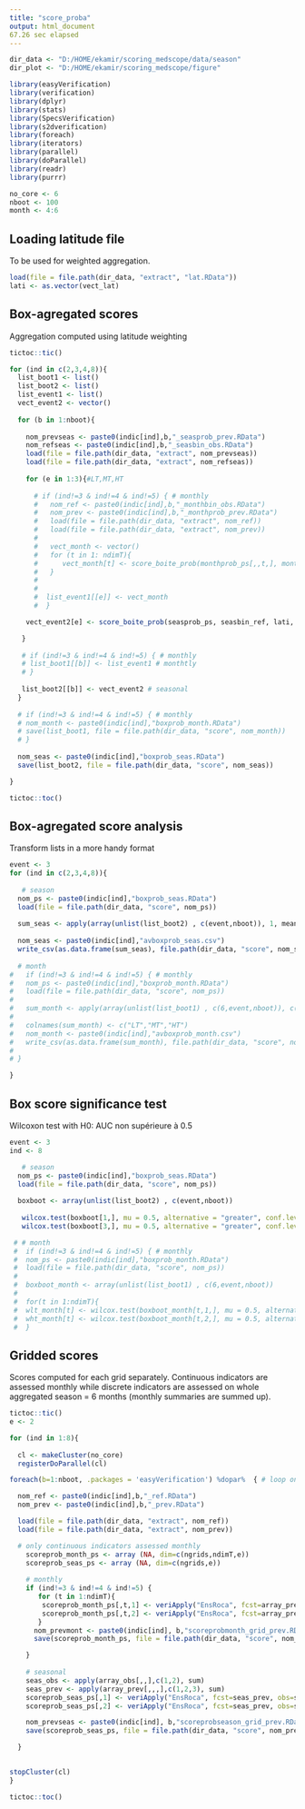 ```yaml
---
title: "score_proba"
output: html_document
67.26 sec elapsed
---
```


```r
dir_data <- "D:/HOME/ekamir/scoring_medscope/data/season" 
dir_plot <- "D:/HOME/ekamir/scoring_medscope/figure"

library(easyVerification)
library(verification)
library(dplyr)
library(stats)
library(SpecsVerification)
library(s2dverification)
library(foreach)
library(iterators)
library(parallel)
library(doParallel)
library(readr)
library(purrr)

no_core <- 6
nboot <- 100
month <- 4:6

```

## Loading latitude file

To be used for weighted aggregation.

```r
load(file = file.path(dir_data, "extract", "lat.RData"))
lati <- as.vector(vect_lat)

```


## Box-agregated scores

Aggregation computed using latitude weighting

```r
tictoc::tic()

for (ind in c(2,3,4,8)){
  list_boot1 <- list()
  list_boot2 <- list()
  list_event1 <- list()
  vect_event2 <- vector()
  
  for (b in 1:nboot){ 
    
    nom_prevseas <- paste0(indic[ind],b,"_seasprob_prev.RData")
    nom_refseas <- paste0(indic[ind],b,"_seasbin_obs.RData")
    load(file = file.path(dir_data, "extract", nom_prevseas))
    load(file = file.path(dir_data, "extract", nom_refseas))
    
    for (e in 1:3){#LT,MT,HT
      
      # if (ind!=3 & ind!=4 & ind!=5) { # monthly
      #   nom_ref <- paste0(indic[ind],b,"_monthbin_obs.RData")
      #   nom_prev <- paste0(indic[ind],b,"_monthprob_prev.RData")
      #   load(file = file.path(dir_data, "extract", nom_ref))
      #   load(file = file.path(dir_data, "extract", nom_prev))
      #   
      #   vect_month <- vector()
      #   for (t in 1: ndimT){
      #      vect_month[t] <- score_boite_prob(monthprob_ps[,,t,], monthbin_ref[,,t,], lati[,1], nb_bin = 5, e)$AUC
      #   }
      # 
      # 
      #  list_event1[[e]] <- vect_month
      #  }

    vect_event2[e] <- score_boite_prob(seasprob_ps, seasbin_ref, lati, nb_bin = 10, e)$AUC # seasonal 

   }
  
   # if (ind!=3 & ind!=4 & ind!=5) { # monthly
   # list_boot1[[b]] <- list_event1 # monthtly 
   # }
  
   list_boot2[[b]] <- vect_event2 # seasonal 
  }
 
  # if (ind!=3 & ind!=4 & ind!=5) { # monthly
  # nom_month <- paste0(indic[ind],"boxprob_month.RData")
  # save(list_boot1, file = file.path(dir_data, "score", nom_month))
  # }
  
  nom_seas <- paste0(indic[ind],"boxprob_seas.RData")
  save(list_boot2, file = file.path(dir_data, "score", nom_seas))

}

tictoc::toc()

```
## Box-agregated score analysis

Transform lists in a more handy format

```r
event <- 3
for (ind in c(2,3,4,8)){
  
   # season
  nom_ps <- paste0(indic[ind],"boxprob_seas.RData")
  load(file = file.path(dir_data, "score", nom_ps))
  
  sum_seas <- apply(array(unlist(list_boot2) , c(event,nboot)), 1, mean, na.rm = T)
  
  nom_seas <- paste0(indic[ind],"avboxprob_seas.csv")
  write_csv(as.data.frame(sum_seas), file.path(dir_data, "score", nom_seas))
  
  # month
#   if (ind!=3 & ind!=4 & ind!=5) { # monthly
#   nom_ps <- paste0(indic[ind],"boxprob_month.RData")
#   load(file = file.path(dir_data, "score", nom_ps))
#   
#   sum_month <- apply(array(unlist(list_boot1) , c(6,event,nboot)), c(1,2), mean, na.rm = T)
#   
#   colnames(sum_month) <- c("LT","MT","HT")
#   nom_month <- paste0(indic[ind],"avboxprob_month.csv")
#   write_csv(as.data.frame(sum_month), file.path(dir_data, "score", nom_month))
#   
# }

}

```

## Box score significance test

Wilcoxon test with H0: AUC non supérieure à 0.5

```r
event <- 3
ind <- 8

   # season
  nom_ps <- paste0(indic[ind],"boxprob_seas.RData")
  load(file = file.path(dir_data, "score", nom_ps))
  
  boxboot <- array(unlist(list_boot2) , c(event,nboot))
  
   wilcox.test(boxboot[1,], mu = 0.5, alternative = "greater", conf.level = 0.95, na.action = na.omit)$p.value
   wilcox.test(boxboot[3,], mu = 0.5, alternative = "greater", conf.level = 0.95, na.action = na.omit)$p.value

 # # month
 #  if (ind!=3 & ind!=4 & ind!=5) { # monthly
 #  nom_ps <- paste0(indic[ind],"boxprob_month.RData")
 #  load(file = file.path(dir_data, "score", nom_ps))
 #  
 #  boxboot_month <- array(unlist(list_boot1) , c(6,event,nboot))
 #  
 #  for(t in 1:ndimT){
 #  wlt_month[t] <- wilcox.test(boxboot_month[t,1,], mu = 0.5, alternative = "greater", conf.level = 0.95, na.action = na.omit)$p.value
 #  wht_month[t] <- wilcox.test(boxboot_month[t,2,], mu = 0.5, alternative = "greater", conf.level = 0.95, na.action = na.omit)$p.value
 #  }


```


## Gridded scores

Scores computed for each grid separately.
Continuous indicators are assessed monthly while discrete indicators are assessed on whole aggregated season = 6 months (monthly summaries are summed up). 

```r
tictoc::tic()
e <- 2

for (ind in 1:8){
  
  cl <- makeCluster(no_core)
  registerDoParallel(cl)

foreach(b=1:nboot, .packages = 'easyVerification') %dopar%  { # loop on bootstrap samples

  nom_ref <- paste0(indic[ind],b,"_ref.RData")
  nom_prev <- paste0(indic[ind],b,"_prev.RData")

  load(file = file.path(dir_data, "extract", nom_ref))
  load(file = file.path(dir_data, "extract", nom_prev))

  # only continuous indicators assessed monthly
    scoreprob_month_ps <- array (NA, dim=c(ngrids,ndimT,e))
    scoreprob_seas_ps <- array (NA, dim=c(ngrids,e))
    
    # monthly
    if (ind!=3 & ind!=4 & ind!=5) { 
       for (t in 1:ndimT){
        scoreprob_month_ps[,t,1] <- veriApply("EnsRoca", fcst=array_prev[,,,t], obs=array_obs[,,t], prob=1:2/3, parallel = TRUE)$cat1 
        scoreprob_month_ps[,t,2] <- veriApply("EnsRoca", fcst=array_prev[,,,t], obs=array_obs[,,t], prob=1:2/3, parallel = TRUE)$cat3 
       }
      nom_prevmont <- paste0(indic[ind], b,"scoreprobmonth_grid_prev.RData")
      save(scoreprob_month_ps, file = file.path(dir_data, "score", nom_prevmont))

    }
    
    # seasonal
    seas_obs <- apply(array_obs[,,],c(1,2), sum)
    seas_prev <- apply(array_prev[,,,],c(1,2,3), sum)
    scoreprob_seas_ps[,1] <- veriApply("EnsRoca", fcst=seas_prev, obs=seas_obs, prob=1:2/3, parallel = TRUE)$cat1 
    scoreprob_seas_ps[,2] <- veriApply("EnsRoca", fcst=seas_prev, obs=seas_obs, prob=1:2/3, parallel = TRUE)$cat3 

    nom_prevseas <- paste0(indic[ind], b,"scoreprobseason_grid_prev.RData")
    save(scoreprob_seas_ps, file = file.path(dir_data, "score", nom_prevseas))

  }
  

stopCluster(cl)
}

tictoc::toc()



```



